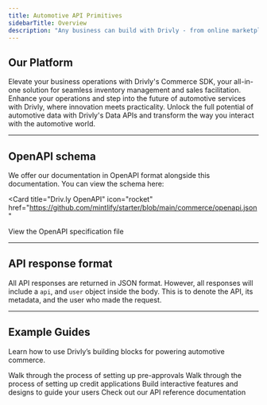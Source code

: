 ```yaml
---
title: Automotive API Primitives
sidebarTitle: Overview
description: "Any business can build with Drivly - from online marketplaces, to lenders and insurers. We provide the tools to build a seamless automotive experience."
---
```



## Our Platform

<CardGroup cols={1}>
  <Card title="Commerce" icon="car" href="/commerce/overview">
    Elevate your business operations with Drivly's Commerce SDK, your all-in-one
    solution for seamless inventory management and sales facilitation.
  </Card>
  <Card title="Services" icon="screwdriver-wrench" href="/services/overview">
    Enhance your operations and step into the future of automotive services with
    Drivly, where innovation meets practicality.
  </Card>
  <Card title="Data" icon="database" href="/data/overview">
    Unlock the full potential of automotive data with Drivly's Data APIs and
    transform the way you interact with the automotive world.
  </Card>
</CardGroup>

---

## OpenAPI schema

We offer our documentation in OpenAPI format alongside this documentation. You can view the schema here:

<Card
  title="Driv.ly OpenAPI"
  icon="rocket"
  href="https://github.com/mintlify/starter/blob/main/commerce/openapi.json"
>
  View the OpenAPI specification file
</Card>

---

## API response format

All API responses are returned in JSON format. However, all responses will include a `api`, and `user` object inside the body. This is to denote the API, its metadata, and the user who made the request.

---

## Example Guides

Learn how to use Drivly’s building blocks for powering automotive commerce.

<CardGroup cols={2}>
  <Card
    title="Pre-Approvals"
    icon="landmark"
    href="/services/finance-and-insurance/pre-approval/guide"
  >
    Walk through the process of setting up pre-approvals
  </Card>
  <Card
    title="Credit Applications"
    icon="wpforms"
    href="/services/finance-and-insurance/credit-application/guide"
  >
    Walk through the process of setting up credit applications
  </Card>
  <Card
    title="Listings"
    icon="cars"
    href="https://mintlify.com/docs/components/accordion"
  >
    Build interactive features and designs to guide your users
  </Card>
  <Card title="More Info" icon="stars" href="/commerce/overview">
    Check out our API reference documentation
  </Card>
</CardGroup>
